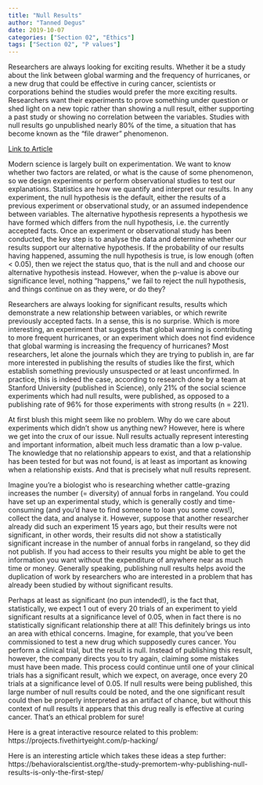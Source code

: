 ```yaml
---
title: "Null Results"
author: "Tanned Degus"
date: 2019-10-07
categories: ["Section 02", "Ethics"]
tags: ["Section 02", "P values"]
---
```


Researchers are always looking for exciting results. Whether it be a study about the link between global warming and the frequency of hurricanes, or a new drug that could be effective in curing cancer, scientists or corporations behind the studies would prefer the more exciting results. Researchers want their experiments to prove something under question or shed light on a new topic rather than showing a null result, either supporting a past study or showing no correlation between the variables. Studies with null results go unpublished nearly 80% of the time, a situation that has become known as the “file drawer” phenomenon.

[Link to Article](https://behavioralscientist.org/the-study-premortem-why-publishing-null-results-is-only-the-first-step/)


<!--more-->

Modern science is largely built on experimentation. We want to know whether two factors are related, or what is the cause of some phenomenon, so we design experiments or perform observational studies to test our explanations. Statistics are how we quantify and interpret our results. In any experiment, the null hypothesis is the default, either the results of a previous experiment or observational study, or an assumed independence between variables. The alternative hypothesis represents a hypothesis we have formed which differs from the null hypothesis, i.e. the currently accepted facts. Once an experiment or observational study has been conducted, the key step is to analyse the data and determine whether our results support our alternative hypothesis. If the probability of our results having happened, assuming the null hypothesis is true, is low enough (often < 0.05), then we reject the status quo, that is the null and and choose our alternative hypothesis instead. However, when the p-value is above our significance level, nothing “happens,” we fail to reject the null hypothesis, and things continue on as they were, or do they?

Researchers are always looking for significant results, results which demonstrate a new relationship between variables, or which rewrite previously accepted facts. In a sense, this is no surprise. Which is more interesting, an experiment that suggests that global warming is contributing to more frequent hurricanes, or an experiment which does not find evidence that global warming is increasing the frequency of hurricanes? Most researchers, let alone the journals which they are trying to publish in, are far more interested in publishing the results of studies like the first, which establish something previously unsuspected or at least unconfirmed. In practice, this is indeed the case, according to research done by a team at Stanford University (published in Science), only 21% of the social science experiments which had null results, were published, as opposed to a publishing rate of 96% for those experiments with strong results (n = 221).

At first blush this might seem like no problem. Why do we care about experiments which didn’t show us anything new? However, here is where we get into the crux of our issue. Null results actually represent interesting and important information, albeit much less dramatic than a low p-value. The knowledge that no relationship appears to exist, and that a relationship has been tested for but was not found, is at least as important as knowing when a relationship exists. And that is precisely what null results represent.

Imagine you’re a biologist who is researching whether cattle-grazing increases the number (= diversity) of annual forbs in rangeland. You could have set up an experimental study, which is generally costly and time-consuming (and you’d have to find someone to loan you some cows!), collect the data, and analyse it. However, suppose that another researcher already did such an experiment 15 years ago, but their results were not significant, in other words, their results did not show a statistically significant increase in the number of annual forbs in rangeland, so they did not publish. If you had access to their results you might be able to get the information you want without the expenditure of anywhere near as much time or money. Generally speaking, publishing null results helps avoid the duplication of work by researchers who are interested in a problem that has already been studied by without significant results.

Perhaps at least as significant (no pun intended!), is the fact that, statistically, we expect 1 out of every 20 trials of an experiment to yield significant results at a significance level of 0.05, when in fact there is no statistically significant relationship there at all! This definitely brings us into an area with ethical concerns. Imagine, for example, that you’ve been commissioned to test a new drug which supposedly cures cancer. You perform a clinical trial, but the result is null. Instead of publishing this result, however, the company directs you to try again, claiming some mistakes must have been made. This process could continue until one of your clinical trials has a significant result, which we expect, on average, once every 20 trials at a significance level of 0.05. If null results were being published, this large number of null results could be noted, and the one significant result could then be properly interpreted as an artifact of chance, but without this context of null results it appears that this drug really is effective at curing cancer. That’s an ethical problem for sure!


Here is a great interactive resource related to this problem: https://projects.fivethirtyeight.com/p-hacking/

Here is an interesting article which takes these ideas a step further: https://behavioralscientist.org/the-study-premortem-why-publishing-null-results-is-only-the-first-step/